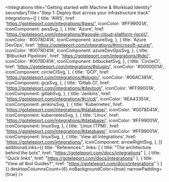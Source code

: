 
<Integrations
  title="Getting started with Machine & Workload Identity"
  secondaryTitle="Step 1: Deploy tbot across your infrastructure track"
  integrations={[
    {
      title: 'AWS',
      href: 'https://goteleport.com/integrations/#aws/',
      iconColor: '#FF99001A',
      iconComponent: awsSvg,
    },
    {
      title: 'Azure',
      href: 'https://goteleport.com/integrations/#google-cloud-platform-(gcp)/',
      iconColor: '#0078D41A',
      iconComponent: azureSvg,
    },
    {
      title: 'Azure DevOps',
      href: 'https://goteleport.com/integrations/#microsoft-azure/',
      iconColor: '#0078D41A',
      iconComponent: azureDevOpsSvg,
    },
    {
      title: 'Bitbucket Pipelines',
      href: 'https://goteleport.com/integrations/#idp/',
      iconColor: '#0078D41A',
      iconComponent: bitbucketSvg,
    },
    {
      title: 'CircleCI',
      href: 'https://goteleport.com/integrations/#plugin/',
      iconColor: '#0000001A',
      iconComponent: circleCISvg,
    },
    {
      title: 'GCP',
      href: 'https://goteleport.com/integrations/#plugin/',
      iconColor: '#06AC381A',
      iconComponent: gcpSvg,
    },
    {
      title: 'Gitlab CI',
      href: 'https://goteleport.com/integrations/#devtool/',
      iconColor: '#FF99001A',
      iconComponent: gitlabSvg,
    },
    {
      title: 'Jenkins',
      href: 'https://goteleport.com/integrations/#ci/cd/',
      iconColor: '#EA43351A',
      iconComponent: jenkinsSvg,
    },
    {
      title: 'Kubernetes',
      href: 'https://goteleport.com/integrations/#database/',
      iconColor: '#0078D41A',
      iconComponent: kubernetesSvg,
    }, 
     {
      title: 'Linux',
      href: 'https://goteleport.com/integrations/#database/',
      iconColor: '#FF99001A',
      iconComponent: linuxSvg,
    }, 
     {
      title: 'Linux (TPM)',
      href: 'https://goteleport.com/integrations/#database/',
      iconColor: '#FF99001A',
      iconComponent: linuxSvg,
    }, 
    {
      title: 'View all Integrations',
      href: 'https://goteleport.com/integrations/',
      iconComponent: arrowRightSvg,
    },
  ]}
    additionalLinks={{
    title: "References:",
    links: [
    {
      title: "The architecture behind the bots",
      href: "https://goteleport.com/docs/integrations"
    },
    {
      title: "Quick links",
      href: "https://goteleport.com/docs/integrations"
    },
    {
      title: "View all tbot Guides?",
      href: "https://goteleport.com/docs/integrations"
    }
  ]
  }}
  desktopColumnsCount={6}
  noBackgroundColor={true}
  narrowPadding={true}
/>